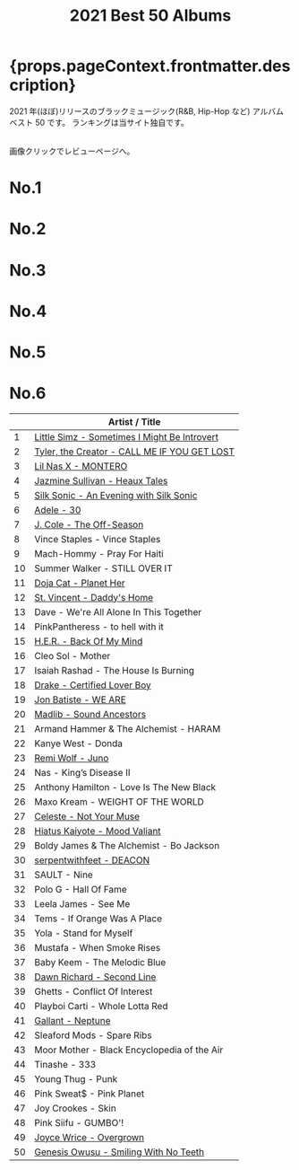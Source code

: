 ﻿---
title: 2021 Best 50 Albums
tabs: ["2021", "2020", "2019", "2018", "2017", "2016"]
description: 2021 Black Music Best 50 Albums by planet.ky
keywords: "2021, album best 50, CD best 50, black music, Hip-Hop, Rap, Soul, R&B"
---



<h1> {props.pageContext.frontmatter.description} </h1>

<PageDescription>

2021 年(ほぼ)リリースのブラックミュージック(R&B, Hip-Hop など) アルバム ベスト 50 です。
ランキングは当サイト独自です。

<br />
画像クリックでレビューページへ。

</PageDescription>

<Row>
  <Column colMd={2} colLg={3} noGutterMdLeft>
    <h1>No.1</h1>
    <Review1 />
  </Column>
  <Column colMd={2} colLg={3} noGutterMdLeft>
    <h1>No.2</h1>
    <Review2 />
  </Column>
  <Column colMd={2} colLg={3} noGutterMdLeft>
    <h1>No.3</h1>
    <Review3 />
  </Column>
</Row>

<Row>
  <Column colMd={2} colLg={3} noGutterMdLeft>
    <h1>No.4</h1>
    <Review4 />
  </Column>
  <Column colMd={2} colLg={3} noGutterMdLeft>
    <h1>No.5</h1>
    <Review5 />
  </Column>
  <Column colMd={2} colLg={3} noGutterMdLeft>
    <h1>No.6</h1>
    <Review6 />
  </Column>
</Row>

|     | Artist / Title                                                        |
| --- | --------------------------------------------------------------------- |
| 1   | [Little Simz - Sometimes I Might Be Introvert](/review/littlesimz2L/) |
| 2   | [Tyler, the Creator - CALL ME IF YOU GET LOST](/review/tyler5L/)      |
| 3   | [Lil Nas X - MONTERO](/review/lilnasx1L/)                             |
| 4   | [Jazmine Sullivan - Heaux Tales](/review/jazminesullivan4L/)          |
| 5   | [Silk Sonic - An Evening with Silk Sonic](/review/silksonic1L/)       |
| 6   | [Adele - 30](/review/adele4L)                                         |
| 7   | [J. Cole - The Off-Season](/review/jcole4L/)                          |
| 8   | Vince Staples - Vince Staples                                         |
| 9   | Mach-Hommy - Pray For Haiti                                           |
| 10  | Summer Walker - STILL OVER IT                                         |
| 11  | [Doja Cat - Planet Her](/review/dojacat1/)                            |
| 12  | [St. Vincent - Daddy's Home](/review/stvincent1L/)                    |
| 13  | Dave - We're All Alone In This Together                               |
| 14  | PinkPantheress - to hell with it                                      |
| 15  | [H.E.R. - Back Of My Mind](/review/her1L/)                            |
| 16  | Cleo Sol - Mother                                                     |
| 17  | Isaiah Rashad - The House Is Burning                                  |
| 18  | [Drake - Certified Lover Boy](/review/drake8L/)                       |
| 19  | [Jon Batiste - WE ARE](/review/jonbatiste1L/)                         |
| 20  | [Madlib - Sound Ancestors](/review/madlib1L/)                         |
| 21  | Armand Hammer & The Alchemist - HARAM                                 |
| 22  | Kanye West - Donda                                                    |
| 23  | [Remi Wolf - Juno](/review/remiwolf1L/)                               |
| 24  | Nas - King’s Disease II                                               |
| 25  | Anthony Hamilton - Love Is The New Black                              |
| 26  | Maxo Kream - WEIGHT OF THE WORLD                                      |
| 27  | [Celeste - Not Your Muse](/review/celeste1L/)                         |
| 28  | [Hiatus Kaiyote - Mood Valiant](/review/hiatuskaiyote2L/)             |
| 29  | Boldy James & The Alchemist - Bo Jackson                              |
| 30  | [serpentwithfeet - DEACON](/review/serpentwithfeet2L/)                |
| 31  | SAULT - Nine                                                          |
| 32  | Polo G - Hall Of Fame                                                 |
| 33  | Leela James - See Me                                                  |
| 34  | Tems - If Orange Was A Place                                          |
| 35  | Yola - Stand for Myself                                               |
| 36  | Mustafa - When Smoke Rises                                            |
| 37  | Baby Keem - The Melodic Blue                                          |
| 38  | [Dawn Richard - Second Line](/review/dawnrichard1L/)                  |
| 39  | Ghetts - Conflict Of Interest                                         |
| 40  | Playboi Carti - Whole Lotta Red                                       |
| 41  | [Gallant - Neptune](/review/gallant2L/)                               |
| 42  | Sleaford Mods - Spare Ribs                                            |
| 43  | Moor Mother - Black Encyclopedia of the Air                           |
| 44  | Tinashe - 333                                                         |
| 45  | Young Thug - Punk                                                     |
| 46  | Pink Sweat$ - Pink Planet                                             |
| 47  | Joy Crookes - Skin                                                    |
| 48  | Pink Siifu - GUMBO'!                                                  |
| 49  | [Joyce Wrice - Overgrown](/review/joycewrice1L/)                      |
| 50  | [Genesis Owusu - Smiling With No Teeth](/review/genesisowusu1L/)      |
